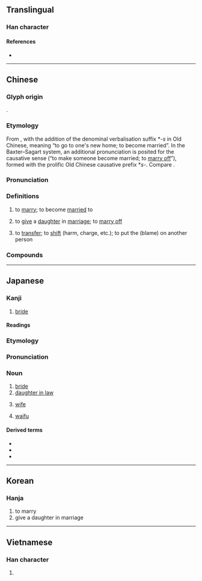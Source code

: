 {{character info/new}}
==Translingual==

===Han character===
{{Han char|rn=38|rad=女|as=10|sn=13|four=43432|canj=VJMO|ids=⿰女家}}

====References====
* {{Han ref|kx=0268.330|dkj=06602|dj=0536.070|hdz=21073.110|uh=5AC1|ud=23233|bh=B6F9|bd=46841}}

----

==Chinese==
{{zh-forms}}

===Glyph origin===
{{Han etym}}
{{Han compound|女|家|ls=psc|c1=s|c2=p}}.

===Etymology===
From {{och-l|家|home, house}}, with the addition of the denominal verbalisation suffix *''-s'' in Old Chinese, meaning “to go to one's new home; to become married”. In the Baxter–Sagart system, an additional pronunciation is posited for the causative sense (“to make someone become married; to [[marry off]]”), formed with the prolific Old Chinese causative prefix *''s-''. Compare {{zh-l|*娶}}.

===Pronunciation===
{{zh-pron
|m=jià
|c=gaa3
|h=pfs=ka
|md=gá
|mn=qz,tw,xm:kà/qz,tw,xm:kè/zz:kèe
|mn_note=kà/kèe - literary; kè - vernacular
|w=2ka
|mc=y
|oc=y
|cat=v
}}

===Definitions===
{{zh-hanzi}}

# {{lb|zh|of a woman}} to [[marry]]; to become [[married]] to
#: {{zh-x|嫁 不 出去|unable to get married (to anyone); to be [[left on the shelf]]}}
#: {{zh-x|她 去年 嫁 給 了 大學 同學。|She '''married''' her university classmate last year.}}
# to [[give]] a [[daughter]] in [[marriage]]; to [[marry off]]
#: {{zh-x|嫁 女兒|to give a daughter in marriage; to try to marry off a daughter}}
# {{lb|zh|figurative}} to [[transfer]]; to [[shift]] (harm, charge, etc.); to put the (blame) on another person
#: {{zh-x|嫁禍於人|to '''shift''' the blame on others}}

===Compounds===
{{zh-der|下嫁|再嫁|出嫁|前婚後嫁|女大須嫁|女嫁男婚|女長須嫁|婚嫁|嫁人|嫁奩|嫁妝|嫁娶|嫁接|嫁狗隨狗|嫁禍|嫁禍於人|嫁資|嫁雞逐雞|嫁雞隨雞|後嫁|從嫁|所嫁非人|抱嫁|招嫁|改嫁|新嫁娘|為人作嫁|男婚女嫁|發嫁|盲婚啞嫁|租稅轉嫁|聘嫁|許嫁|論及婚嫁|賠嫁|贈嫁|轉嫁|逃嫁|過嫁妝|鍾馗嫁妹|陪嫁|雲英未嫁}}

----

==Japanese==

===Kanji===
{{ja-kanji|grade=c|rs=女10}}

# [[bride]]

====Readings====
{{ja-readings
|goon=け
|kanon=か
|kun=よめ-, とつ-ぐ
}}

===Etymology===
{{ja-kanjitab|yomi=k|よめ}}
{{wikipedia|lang=ja}}
{{wikipedia|lang=ja|俺の嫁}}

===Pronunciation===
{{ja-pron|よめ}}

===Noun===
{{ja-noun|よめ}}

# [[bride]]
# [[daughter in law]]
# {{lb|ja|archaic|now|chiefly|Kansai}} [[wife]]
# {{lb|ja|internet slang}} [[waifu]]

====Derived terms====
{{der-top}}
* {{ja-r|花嫁|はなよめ}}
* {{ja-r|俺の嫁|おれ の よめ}}
* {{ja-r|嫁入り|よめいり}}
{{der-bottom}}

----

==Korean==

===Hanja===
{{ko-hanja|hangeul=[[가]]|rv=ga|mr=ka}}

# to marry
# give a daughter in marriage

----

==Vietnamese==

===Han character===
{{vi-hantu|[[giá]], [[gả]], [[gá]]|rs=女10}}

# {{defn|lang=vi|sort=女10}}